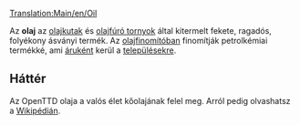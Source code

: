 [[Translation:Main/en/Oil]]
{{hu/Rakomány|név=Olaj
|kép=Oil.png
|termeli=[[Main/hu/Olajkút|olajkút]] mindhárom valós éghajlaton, valamint [[Main/hu/Olajfúró torony|olajfúró torony]] mérsékelt éghajlaton 
|fogadja=[[Main/hu/Olajfinomító|olajfinomító]] mindhárom valós éghajlaton
}}

Az '''olaj''' az [[Main/hu/Olajkút|olajkutak]] és [[Main/hu/Olajfinomító|olajfúró tornyok]] által kitermelt fekete, ragadós, folyékony ásványi termék.  Az [[Main/hu/Olajfinomító|olajfinomítóban]] finomítják petrolkémiai termékké, ami [[Main/hu/Áru|áruként]] kerül a [[Main/hu/Települések|településekre]].

==Háttér==
Az OpenTTD olaja a valós élet kőolajának felel meg. Arról pedig olvashatsz a [http://hu.wikipedia.org/wiki/Kőolaj Wikipédián].

{{hu/Navbox Rakomány}}